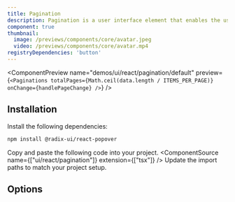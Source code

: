 ```yaml
---
title: Pagination
description: Pagination is a user interface element that enables the user to select a specific page from a range of pages.
component: true
thumbnail:
  image: /previews/components/core/avatar.jpeg
  video: /previews/components/core/avatar.mp4
registryDependencies: 'button'  
---
```


<ComponentPreview
  name="demos/ui/react/pagination/default"
  preview={`<Paginations totalPages={Math.ceil(data.length / ITEMS_PER_PAGE)} onChange={handlePageChange} />`}
/>

## Installation

<Steps>
<Step>Install the following dependencies:</Step>

```bash
npm install @radix-ui/react-popover
```

<Step>Copy and paste the following code into your project.</Step>
<ComponentSource name={["ui/react/pagination"]} extension={["tsx"]} />
<Step>Update the import paths to match your project setup.</Step>
</Steps>

## Options
